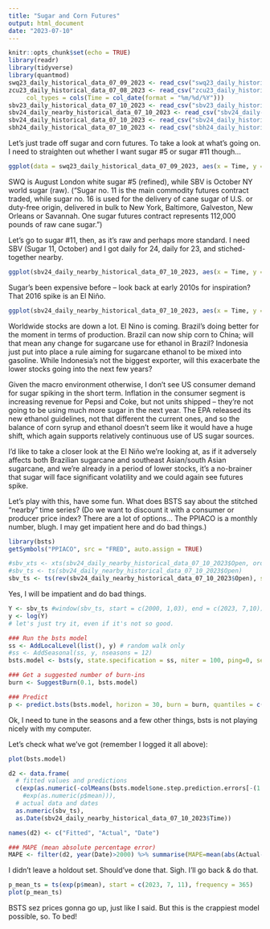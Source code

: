 ```yaml
---
title: "Sugar and Corn Futures"
output: html_document
date: "2023-07-10"
---
```


```r
knitr::opts_chunk$set(echo = TRUE)
library(readr)
library(tidyverse)
library(quantmod)
swq23_daily_historical_data_07_09_2023 <- read_csv("swq23_daily_historical-data-07-09-2023.csv", col_types = cols(Time = col_date(format = "%m/%d/%Y")))
zcu23_daily_historical_data_07_08_2023 <- read_csv("zcu23_daily_historical-data-07-08-2023.csv", 
     col_types = cols(Time = col_date(format = "%m/%d/%Y")))
sbv23_daily_historical_data_07_10_2023 <- read_csv("sbv23_daily_historical-data-07-10-2023.csv", col_types = cols(Time = col_date(format = "%m/%d/%Y")))
sbv24_daily_nearby_historical_data_07_10_2023 <- read_csv("sbv24_daily-nearby_historical-data-07-10-2023.csv",   col_types = cols(Time = col_date(format = "%m/%d/%Y")))
sbv24_daily_historical_data_07_10_2023 <- read_csv("sbv24_daily_historical-data-07-10-2023.csv", col_types = cols(Time = col_date(format = "%m/%d/%Y")))
sbh24_daily_historical_data_07_10_2023 <- read_csv("sbh24_daily_historical-data-07-10-2023.csv", col_types = cols(Time = col_date(format = "%m/%d/%Y")))
```
Let's just trade off sugar and corn futures. To take a look at what's going on. 
 I need to straighten out whether I want sugar #5 or sugar #11 though...
```r
ggplot(data = swq23_daily_historical_data_07_09_2023, aes(x = Time, y = High, color = "August sugar 5")) + geom_line()+theme_minimal()+geom_line(data = zcu23_daily_historical_data_07_08_2023, aes(x = Time, y = High, color = "September corn"))+geom_line(data =sbv23_daily_historical_data_07_10_2023, aes(x=Time, y = High, color = "October sugar 11"))
```

SWQ is August London white sugar #5 (refined), while SBV is October NY world sugar (raw). ("Sugar no. 11 is the main commodity futures contract traded, while sugar no. 16 is used for the delivery of cane sugar of U.S. or duty-free origin, delivered in bulk to New York, Baltimore, Galveston, New Orleans or Savannah. One sugar futures contract represents 112,000 pounds of raw cane sugar.")  


Let's go to sugar #11, then, as it's raw and perhaps more standard. I need SBV (Sugar 11, October) and I got daily for 24, daily for 23, and stiched-together nearby.

```r

ggplot(sbv24_daily_nearby_historical_data_07_10_2023, aes(x = Time, y = Open, color = "stitched nearby"))+geom_line()+theme_minimal()+geom_line(data = sbv24_daily_historical_data_07_10_2023, aes(x = Time, y = Open, color = "October 24"))+geom_line(data = sbv23_daily_historical_data_07_10_2023, aes(x = Time, y = Open, color = "October 23"))+geom_line(data = sbh24_daily_historical_data_07_10_2023, aes(x=Time, y = Open, color = "March 24"))
```

Sugar's been expensive before -- look back at early 2010s for inspiration? That 2016 spike is an El Niño. 

```r
ggplot(sbv24_daily_nearby_historical_data_07_10_2023, aes(x = Time, y = Open, color = "stitched nearby"))+geom_line()+theme_minimal()+geom_line(data = sbv24_daily_historical_data_07_10_2023, aes(x = Time, y = Open, color = "October 24"))+geom_line(data = sbv23_daily_historical_data_07_10_2023, aes(x = Time, y = Open, color = "October 23"))+geom_line(data = sbh24_daily_historical_data_07_10_2023, aes(x=Time, y = Open, color = "March 24")) + scale_x_date( limits = as.Date(c('2020-01-01','2023-08-01')))
```
Worldwide stocks are down a lot. El Nino is coming. Brazil's doing better for the moment in terms of production. Brazil can now ship corn to China; will that mean any change for sugarcane use for ethanol in Brazil? Indonesia just put into place a rule aiming for sugarcane ethanol to be mixed into gasoline. While Indonesia's not the biggest exporter, will this exacerbate the lower stocks going into the next few years?

Given the macro environment otherwise, I don't see US consumer demand for sugar spiking in the short term. Inflation in the consumer segment is increasing revenue for Pepsi and Coke, but not units shipped -- they're not going to be using much more sugar in the next year. The EPA released its new ethanol guidelines, not that different the current ones, and so the balance of corn syrup and ethanol doesn't seem like it would have a huge shift, which again supports relatively continuous use of US sugar sources. 

I'd like to take a closer look at the El Niño we're looking at, as if it adversely affects both Brazilian sugarcane and southeast Asian/south Asian sugarcane, and we're already in a period of lower stocks, it's a no-brainer that sugar will face significant volatility and we could again see futures spike. 


Let's play with this, have some fun. What does BSTS say about the stitched "nearby" time series? (Do we want to discount it with a consumer or producer price index? There are a lot of options... The PPIACO is a monthly number, blugh. I may get impatient here and do bad things.)

```r
library(bsts)
getSymbols("PPIACO", src = "FRED", auto.assign = TRUE)

#sbv_xts <- xts(sbv24_daily_nearby_historical_data_07_10_2023$Open, order.by = as.POSIXct(sbv24_daily_nearby_historical_data_07_10_2023$Time))
#sbv_ts <- ts(sbv24_daily_nearby_historical_data_07_10_2023$Open)
sbv_ts <- ts(rev(sbv24_daily_nearby_historical_data_07_10_2023$Open), start = c(2000,01,03), frequency = 365)
```


Yes, I will be impatient and do bad things. 

```r
Y <- sbv_ts #window(sbv_ts, start = c(2000, 1,03), end = c(2023, 7,10))
y <- log(Y)
# let's just try it, even if it's not so good. 

### Run the bsts model
ss <- AddLocalLevel(list(), y) # random walk only
#ss <- AddSeasonal(ss, y, nseasons = 12)
bsts.model <- bsts(y, state.specification = ss, niter = 100, ping=0, seed=42)

### Get a suggested number of burn-ins
burn <- SuggestBurn(0.1, bsts.model)

### Predict
p <- predict.bsts(bsts.model, horizon = 30, burn = burn, quantiles = c(.05, .95))
```

Ok, I need to tune in the seasons and a few other things, bsts is not playing nicely with my computer.

Let's check what we've got (remember I logged it all above):

```r
plot(bsts.model)
```

```r

d2 <- data.frame(
  # fitted values and predictions
  c(exp(as.numeric(-colMeans(bsts.model$one.step.prediction.errors[-(1:30),])+y))),
    #exp(as.numeric(p$mean))),
  # actual data and dates
  as.numeric(sbv_ts),
  as.Date(sbv24_daily_nearby_historical_data_07_10_2023$Time))

names(d2) <- c("Fitted", "Actual", "Date")

### MAPE (mean absolute percentage error)
MAPE <- filter(d2, year(Date)>2000) %>% summarise(MAPE=mean(abs(Actual-Fitted)/Actual))

```

I didn't leave a holdout set. Should've done that. Sigh. I'll go back & do that. 

```r
p_mean_ts = ts(exp(p$mean), start = c(2023, 7, 11), frequency = 365)
plot(p_mean_ts)
```

BSTS sez prices gonna go up, just like I said. But this is the crappiest model possible, so. To bed!